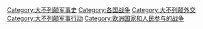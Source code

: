 [[Category:大不列颠军事史|Category:大不列颠军事史]]
[[Category:各国战争|Category:各国战争]]
[[Category:大不列颠外交|Category:大不列颠外交]]
[[Category:大不列颠军事行动|Category:大不列颠军事行动]]
[[Category:欧洲国家和人民参与的战争|Category:欧洲国家和人民参与的战争]]
